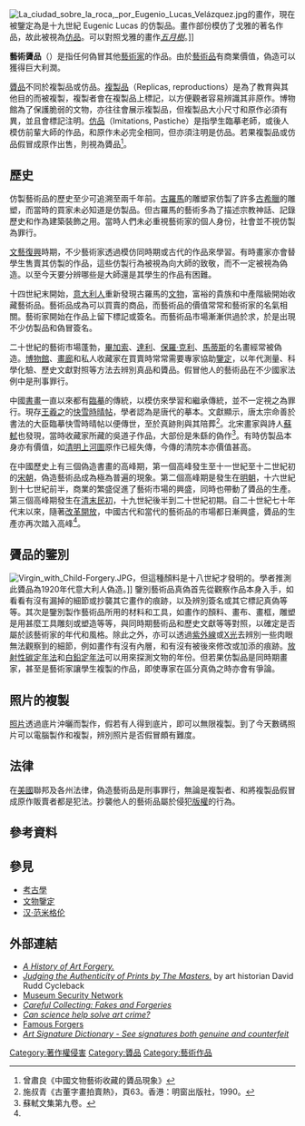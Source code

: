 {{Refimprove|time=2020-10-31T06:36:29+00:00}}
[[File:La_ciudad_sobre_la_roca,_por_Eugenio_Lucas_Velázquez.jpg|thumb]]的畫作，現在被鑒定為是十九世紀 Eugenic Lucas 的仿製品。畫作部份模仿了戈雅的著名作品，故此被視為[[仿品|仿品]]。可以對照戈雅的畫作[[:File:Francisco_de_Goya_y_Lucientes_045.jpg|''五月樹'']]。]]

'''藝術贗品'''（{{Lang|en|Art Forgery}}）是指任何偽冒其他[[藝術家|藝術家]]的作品。由於[[藝術品|藝術品]]有商業價值，偽造可以獲得巨大利潤。

[[贗品|贗品]]不同於複製品或仿品。[[複製品|複製品]]（Replicas, reproductions）是為了教育與其他目的而被複製，複製者會在複製品上標記，以方便觀者容易辨識其非原作。博物館為了保護脆弱的文物，亦往往會展示複製品，但複製品大小尺寸和原作必須有異，並且會標記注明。[[仿品|仿品]]（Imitations, Pastiche）是指學生臨摹老師，或後人模仿前輩大師的作品，和原作未必完全相同，但亦須注明是仿品。若果複製品或仿品假冒成原作出售，則視為贗品<ref name="#1">曾肅良《中國文物藝術收藏的贗品現象》{{cite web |url=http://tsengsuliang.com/news/pdf/Fakes_in_Chinese_Art_Collecting.pdf |title=存档副本 |accessdate=2011-05-26 |deadurl=yes |archiveurl=https://web.archive.org/web/20140203002754/http://tsengsuliang.com/news/pdf/Fakes_in_Chinese_Art_Collecting.pdf |archivedate=2014-02-03 }}</ref>。

== 歷史 ==
仿製藝術品的歷史至少可追溯至兩千年前。[[古羅馬|古羅馬]]的雕塑家仿製了許多[[古希臘|古希臘]]的雕塑，而當時的買家未必知道是仿製品。但古羅馬的藝術多為了描述宗教神話、記錄歷史和作為建築裝飾之用。當時人們未必重視藝術家的個人身份，社會並不視仿製為罪行。

[[文藝復興|文藝復興]]時期，不少藝術家透過模仿同時期或古代的作品來學習。有時畫家亦會替學生售賣其仿製的作品，這些仿製行為被視為向大師的致敬，而不一定被視為偽造。以至今天要分辨哪些是大師還是其學生的作品有困難。

十四世紀末開始，[[意大利人|意大利人]]重新發現古羅馬的[[文物|文物]]，富裕的貴族和中產階級開始收藏藝術品。藝術品成為可以買賣的商品，而藝術品的價值常常和藝術家的名氣相關。藝術家開始在作品上留下標記或簽名。而藝術品市場漸漸供過於求，於是出現不少仿製品和偽冒簽名。

二十世紀的藝術市場蓬勃，[[畢加索|畢加索]]、[[達利|達利]]、[[保羅·克利|保羅·克利]]、[[馬蒂斯|馬蒂斯]]的名畫經常被偽造。[[博物館|博物館]]、[[畫廊|畫廊]]和私人收藏家在買賣時常常需要專家協助[[文物鑒定|鑒定]]，以年代測量、科學化驗、歷史文獻對照等方法去辨別真品和贗品。假冒他人的藝術品在不少國家法例中是刑事罪行。

中國[[書法|書]][[中國畫|畫]]一直以來都有[[臨摹|臨摹]]的傳統，以模仿來學習和繼承傳統，並不一定視之為罪行。現存[[王羲之|王羲之]]的[[快雪時晴帖|快雪時晴帖]]，學者認為是唐代的摹本。文獻顯示，唐太宗命善於書法的大臣臨摹快雪時晴帖以便傳世，至於真跡則與其陪葬<ref>施叔青《古董字畫拍賣熱》，頁63。香港：明窗出版社，1990。</ref>。北宋畫家與詩人[[蘇軾|蘇軾]]也發現，當時收藏家所藏的吳道子作品，大部份是朱繇的偽作<ref>蘇軾文集第九卷。</ref>。有時仿製品本身亦有價值，如[[清明上河圖|清明上河圖]]原作已經失傳，今傳的清院本亦價值甚高。

在中國歷史上有三個偽造書畫的高峰期，第一個高峰發生至十一世紀至十二世紀初的[[宋朝|宋朝]]，偽造藝術品成為極為普遍的現象。第二個高峰期是發生在[[明朝|明朝]]，十六世紀到十七世紀前半，商業的繁盛促進了藝術市場的興盛，同時也帶動了贗品的生產。第三個高峰期發生在[[清朝|清末]][[中華民國|民初]]，十九世紀後半到二十世紀初期。自二十世紀七十年代末以來，隨著[[改革開放|改革開放]]，中國古代和當代的藝術品的市場都日漸興盛，贗品的生產亦再次踏入高峰<ref name="#1"/>。

== 贗品的鑒別 ==
[[Image:Virgin_with_Child-Forgery.JPG|thumb]]，但這種顏料是十八世紀才發明的。學者推測此贗品為1920年代意大利人偽造。]]
{{main|文物鑒定}}
鑒別藝術品真偽首先從觀察作品本身入手，如看看有沒有漏掉的細節或抄襲其它畫作的痕跡，以及辨別簽名或其它標記真偽等等。其次是鑒別製作藝術品所用的材料和工具，如畫作的顏料、畫布、畫框，雕塑是用甚麼工具雕刻或塑造等等，與同時期藝術品和歷史文獻等等對照，以確定是否屬於該藝術家的年代和風格。除此之外，亦可以透過[[紫外線|紫外線]]或[[X光|X光]]去辨別一些肉眼無法觀察到的細節，例如畫作有沒有內層，和有沒有被後來修改或加添的痕跡。[[放射性碳定年法|放射性碳定年法]]和[[白鉛定年法|白鉛定年法]]可以用來探測文物的年份。但若果仿製品是同時期畫家，甚至是藝術家讓學生複製的作品，即使專家在區分真偽之時亦會有爭論。

== 照片的複製 ==
[[照片|照片]]透過底片沖曬而製作，假若有人得到底片，即可以無限複製。到了今天數碼照片可以電腦製作和複製，辨別照片是否假冒頗有難度。

== 法律 ==
在[[美国|美國]]聯邦及各州法律，偽造藝術品是刑事罪行，無論是複製者、和將複製品假冒成原作販賣者都是犯法。抄襲他人的藝術品屬於侵犯[[版權|版權]]的行為。

== 參考資料 ==
{{reflist}}

== 參見 ==
* [[考古學|考古學]]
* [[文物鑒定|文物鑒定]]
* [[汉·范米格伦|汉·范米格伦]]

== 外部連結 ==
* [http://www.mystudios.com/gallery/forgery/history/ ''A History of Art Forgery.''] {{Wayback|url=http://www.mystudios.com/gallery/forgery/history/ |date=20180207194919 }}
* [http://www.cycleback.com/printsexamination/ ''Judging the Authenticity of Prints by The Masters.''] {{Wayback|url=http://www.cycleback.com/printsexamination/ |date=20190405014024 }} by art historian David Rudd Cycleback
* [https://web.archive.org/web/20051122055906/http://www.museum-security.org/forgery1.htm  Museum Security Network]
* [https://web.archive.org/web/20060524052007/http://www.spurlock.uiuc.edu/explorations/research/collecting.pdf ''Careful Collecting: Fakes and Forgeries'']
* [http://whyfiles.org/081art_sci/5.html ''Can science help solve art crime?''] {{Wayback|url=http://whyfiles.org/081art_sci/5.html |date=20171201132102 }}
* [http://www.factmonster.com/spot/hoax5.html  Famous Forgers] {{Wayback|url=http://www.factmonster.com/spot/hoax5.html |date=20161217213943 }}
* [http://www.artsignaturedictionary.com/ ''Art Signature Dictionary - See signatures both genuine and counterfeit''] {{Wayback|url=http://www.artsignaturedictionary.com/ |date=20201218075158 }}

{{DEFAULTSORT:藝術贗品}}
[[Category:著作權侵害|Category:著作權侵害]]
[[Category:贗品|Category:贗品]]
[[Category:藝術作品|Category:藝術作品]]